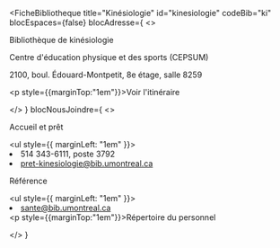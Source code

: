 
<FicheBibliotheque
  title="Kinésiologie"
  id="kinesiologie"
  codeBib="ki"
  blocEspaces={false}
  blocAdresse={
    <>
      <p>Bibliothèque de kinésiologie</p>
      <p>Centre d'éducation physique et des sports (CEPSUM)</p>
      <p>2100, boul. Édouard-Montpetit, 8e étage, salle 8259</p>
      <p style={{marginTop:"1em"}}><Link to="https://www.google.com/maps?ll=45.508257,-73.612766&z=15&t=m&hl=en&gl=US&mapclient=embed&q=CEPSUM+2100+Edouard+Montpetit+Blvd+Montreal,+QC+H3T+1J4" Icon={ArrowSquareOutIcon}>Voir l'itinéraire</Link></p>
    </>
  }
  blocNousJoindre={
    <>
      <p>Accueil et prêt</p>
      <ul style={{ marginLeft: "1em" }}>
        <li>514 343-6111, poste 3792</li>
        <li><Link to="mailto=pret-kinesiologie@bib.umontreal.ca">pret-kinesiologie@bib.umontreal.ca</Link></li>
      </ul>
      <p>Référence</p>
      <ul style={{ marginLeft: "1em" }}>
        <li><Link to="sante@bib.umontreal.ca">sante@bib.umontreal.ca</Link></li>
      </ul>
      <p style={{marginTop:"1em"}}><Link to="../nous-joindre/notre-equipe/#kinesiologie" Icon>Répertoire du personnel</Link></p>
    </>
  }
>

</FicheBibliotheque>
